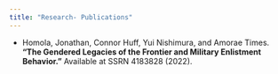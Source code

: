 ```yaml
---
title: "Research- Publications"
---
```


-   Homola, Jonathan, Connor Huff, Yui Nishimura, and Amorae Times. **"The Gendered Legacies of the Frontier and Military Enlistment Behavior."** Available at SSRN 4183828 (2022).
